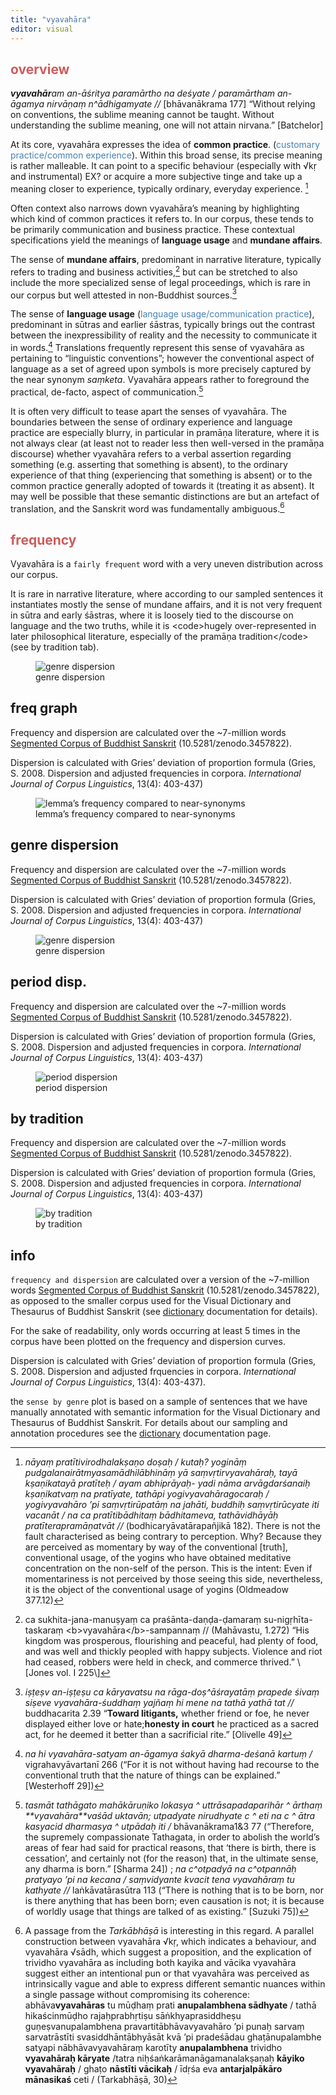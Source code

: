 ```yaml
---
title: "vyavahāra"
editor: visual
---
```


## <font color='indianred'>overview</font> {#sec-overview}

[***vyavahār**am an-āśritya paramārtho na deśyate / paramārtham an-āgamya nirvāṇaṃ n\^ādhigamyate //* \[bhāvanākrama 177\] "Without relying on conventions, the sublime meaning cannot be taught. Without understanding the sublime meaning, one will not attain nirvana." \[Batchelor\]]{.aside}

At its core, vyavahāra expresses the idea of <b>common practice</b>. (<font color='#4682B4'>customary practice/common experience</font>). Within this broad sense, its precise meaning is rather malleable. It can point to a specific behaviour (especially with √kṛ and instrumental) EX? or acquire a more subjective tinge and take up a meaning closer to experience, typically ordinary, everyday experience. [^vyavahara-1]

[^vyavahara-1]: *nāyaṃ pratītivirodhalakṣaṇo doṣaḥ / kutaḥ? yogināṃ pudgalanairātmyasamādhilābhināṃ yā saṃvṛtirvyavahāraḥ, tayā kṣaṇikatayā pratīteḥ / ayam abhiprāyaḥ- yadi nāma arvāgdarśanaiḥ kṣaṇikatvaṃ na pratīyate, tathāpi yogivyavahāragocaraḥ / yogivyavahāro 'pi saṃvṛtirūpatāṃ na jahāti, buddhiḥ saṃvṛtirūcyate iti vacanāt / na ca pratītibādhitaṃ bādhitameva, tathāvidhāyāḥ pratīterapramāṇatvāt //* (bodhicaryāvatārapañjikā 182). There is not the fault characterised as being contrary to perception. Why? Because they are perceived as momentary by way of the conventional \[truth\], conventional usage, of the yogins who have obtained meditative concentration on the non-self of the person. This is the intent: Even if momentariness is not perceived by those seeing this side, nevertheless, it is the object of the conventional usage of yogins (Oldmeadow 377.12)

Often context also narrows down vyavahāra's meaning by highlighting which kind of common practices it refers to. In our corpus, these tends to be primarily communication and business practice. These contextual specifications yield the meanings of <b>language usage</b> and <b>mundane affairs</b>.

The sense of <b>mundane affairs</b>, predominant in narrative literature, typically refers to trading and business activities,[^vyavahara-2] but can be stretched to also include the more specialized sense of legal proceedings, which is rare in our corpus but well attested in non-Buddhist sources.[^vyavahara-3]

[^vyavahara-2]: ca sukhita-jana-manuṣyaṃ ca praśānta-daṇḍa-ḍamaraṃ su-nigṛhīta-taskaraṃ \<b\>vyavahāra\</b\>-sampannaṃ // (Mahāvastu, 1.272) "His kingdom was prosperous, flourishing and peaceful, had plenty of food, and was well and thickly peopled with happy subjects. Violence and riot had ceased, robbers were held in check, and commerce thrived." \\\[Jones vol. I 225\\\]

[^vyavahara-3]: *iṣṭeṣv an-iṣṭeṣu ca kāryavatsu na rāga-doṣ\^āśrayatāṃ prapede śivaṃ siṣeve vyavahāra-śuddhaṃ yajñaṃ hi mene na tathā yathā tat //* buddhacarita 2.39 "**Toward litigants,** whether friend or foe, he never displayed either love or hate;**honesty in court** he practiced as a sacred act, for he deemed it better than a sacrificial rite." \[Olivelle 49\]

The sense of <b>language usage</b> (<font color='#4682B4'>language usage/communication practice</font>), predominant in sūtras and earlier śāstras, typically brings out the contrast between the inexpressibility of reality and the necessity to communicate it in words.[^vyavahara-4] Translations frequently represent this sense of vyavahāra as pertaining to "linguistic conventions"; however the conventional aspect of language as a set of agreed upon symbols is more precisely captured by the near synonym *saṃketa*. Vyavahāra appears rather to foreground the practical, de-facto, aspect of communication.[^vyavahara-5]

[^vyavahara-4]: *na hi vyavahāra-satyam an-āgamya śakyā dharma-deśanā kartuṃ /* vigrahavyāvartanī 266 ("For it is not without having had recourse to the conventional truth that the nature of things can be explained." \[Westerhoff 29\])

[^vyavahara-5]: *tasmāt tathāgato mahākāruṇiko lokasya \^ uttrāsapadaparihār \^ ārthaṃ \*\*vyavahāra\*\*vaśād uktavān; utpadyate nirudhyate c \^ eti na c \^ ātra kasyacid dharmasya \^ utpādaḥ iti /* bhāvanākrama1&3 77 ("Therefore, the supremely compassionate Tathagata, in order to abolish the world's areas of fear had said for practical reasons, that 'there is birth, there is cessation', and certainly not (for the reason) that, in the ultimate sense, any dharma is born." \[Sharma 24\]) ; *na c\^otpadyā na c\^otpannāḥ pratyayo 'pi na kecana / saṃvidyante kvacit tena vyavahāraṃ tu kathyate //* laṅkāvatārasūtra 113 ("There is nothing that is to be born, nor is there anything that has been born; even causation is not; it is because of worldly usage that things are talked of as existing." \[Suzuki 75\])

It is often very difficult to tease apart the senses of vyavahāra. The boundaries between the sense of ordinary experience and language practice are especially blurry, in particular in pramāṇa literature, where it is not always clear (at least not to reader less then well-versed in the pramāṇa discourse) whether vyavahāra refers to a verbal assertion regarding something (e.g. asserting that something is absent), to the ordinary experience of that thing (experiencing that something is absent) or to the common practice generally adopted of towards it (treating it as absent). It may well be possible that these semantic distinctions are but an artefact of translation, and the Sanskrit word was fundamentally ambiguous.[^vyavahara-6]

[^vyavahara-6]: A passage from the *Tarkābhāṣā* is interesting in this regard. A parallel construction between vyavahāra √kṛ, which indicates a behaviour, and vyavahāra √sādh, which suggest a proposition, and the explication of trividho vyavahāra as including both kayika and vācika vyavahāra suggest either an intentional pun or that vyavahāra was perceived as intrinsically vague and able to express different semantic nuances within a single passage without compromising its coherence: abhāva**vyavahāras** tu mūḍhaṃ prati **anupalambhena sādhyate** / tathā hikaścinmūḍho rajaḥprabhṛtiṣu sāṅkhyaprasiddheṣu guṇeṣvanupalambhena pravartitābhāvavyavahāro 'pi punaḥ sarvaṃ sarvatrāstīti svasiddhāntābhyāsāt kvā 'pi pradeśādau ghaṭānupalambhe satyapi nābhāvavyavahāraṃ karotīty **anupalambhena** trividho **vyavahāraḥ kāryate** /tatra niḥśaṅkarāmanāgamanalakṣaṇaḥ **kāyiko vyavahāraḥ** / ghaṭo **nāstīti vācikaḥ** / īdṛśa eva **antarjalpākāro mānasikaś** ceti / (Tarkabhāṣā, 30)

## <font color='indianred'>frequency</font>

Vyavahāra is a <code>fairly frequent</code> word with a very </code>uneven distribution</code> across our corpus.

It is rare in narrative literature, where according to our sampled sentences it instantiates mostly the sense of mundane affairs, and it is not very frequent in sūtra and early śāstras, where it is loosely tied to the discourse on language and the two truths, while it is \<code\>hugely over-represented in later philosophical literature, especially of the pramāṇa tradition\</code\> (see by tradition tab).

::: column-margin
![genre dispersion](www/genreDP_vyavahAra.webp)
:::

::: panel-tabset
## freq graph {#sec-freqcurve}

::: column-margin
Frequency and dispersion</code> are calculated over the \~7-million words <a href='https://bit.ly/BuddhistSanskritCorpus' target='_blank'>Segmented Corpus of Buddhist Sanskrit</a> (10.5281/zenodo.3457822).

Dispersion is calculated with Gries' deviation of proportion formula (Gries, S. 2008. Dispersion and adjusted frequencies in corpora. <i>International Journal of Corpus Linguistics</i>, 13(4): 403-437)
:::

![lemma's frequency compared to near-synonyms](www/ZipfCurveFreq_vyavahAra.webp){#fig-freqcurve}

## genre dispersion {#sec-genredp1}

::: column-margin
Frequency and dispersion</code> are calculated over the \~7-million words <a href='https://bit.ly/BuddhistSanskritCorpus' target='_blank'>Segmented Corpus of Buddhist Sanskrit</a> (10.5281/zenodo.3457822).

Dispersion is calculated with Gries' deviation of proportion formula (Gries, S. 2008. Dispersion and adjusted frequencies in corpora. <i>International Journal of Corpus Linguistics</i>, 13(4): 403-437)
:::

![genre dispersion](www/genreDP_vyavahAra.webp){#fig-genredp1}

## period disp. {#sec-perioddp1}

::: column-margin
Frequency and dispersion</code> are calculated over the \~7-million words <a href='https://bit.ly/BuddhistSanskritCorpus' target='_blank'>Segmented Corpus of Buddhist Sanskrit</a> (10.5281/zenodo.3457822).

Dispersion is calculated with Gries' deviation of proportion formula (Gries, S. 2008. Dispersion and adjusted frequencies in corpora. <i>International Journal of Corpus Linguistics</i>, 13(4): 403-437)
:::

![period dispersion](www/periodDP_vyavahAra.webp){#fig-perioddp1}

## by tradition {#sec-traditionBars}

::: column-margin
Frequency and dispersion</code> are calculated over the \~7-million words <a href='https://bit.ly/BuddhistSanskritCorpus' target='_blank'>Segmented Corpus of Buddhist Sanskrit</a> (10.5281/zenodo.3457822).

Dispersion is calculated with Gries' deviation of proportion formula (Gries, S. 2008. Dispersion and adjusted frequencies in corpora. <i>International Journal of Corpus Linguistics</i>, 13(4): 403-437)
:::

![by tradition](www/TraditionFreq_vyavahAra.webp){#fig-traditionBars}

## info {#sec-disperioninfo}

<code>frequency and dispersion</code> are calculated over a version of the \~7-million words <a href='https://bit.ly/BuddhistSanskritCorpus' target='_blank'>Segmented Corpus of Buddhist Sanskrit</a> (10.5281/zenodo.3457822), as opposed to the smaller corpus used for the Visual Dictionary and Thesaurus of Buddhist Sanskrit (see <a href='mangalamresearch.shinyapps.io/VisualDictionaryOfBuddhistSanskrit/' target='_blank'>dictionary</a> documentation for details).

For the sake of readability, only words occurring at least 5 times in the corpus have been plotted on the frequency and dispersion curves.

Dispersion is calculated with Gries' deviation of proportion formula (Gries, S. 2008. Dispersion and adjusted frquencies in corpora. <i>International Journal of Corpus Linguistics</i>, 13(4): 403-437).

the <code>sense by genre</code> plot is based on a sample of sentences that we have manually annotated with semantic information for the Visual Dictionary and Thesaurus of Buddhist Sanskrit. For details about our sampling and annotation procedures see the <a href='mangalamresearch.shinyapps.io/VisualDictionaryOfBuddhistSanskrit/' target='_blank'>dictionary</a> documentation page.
:::
